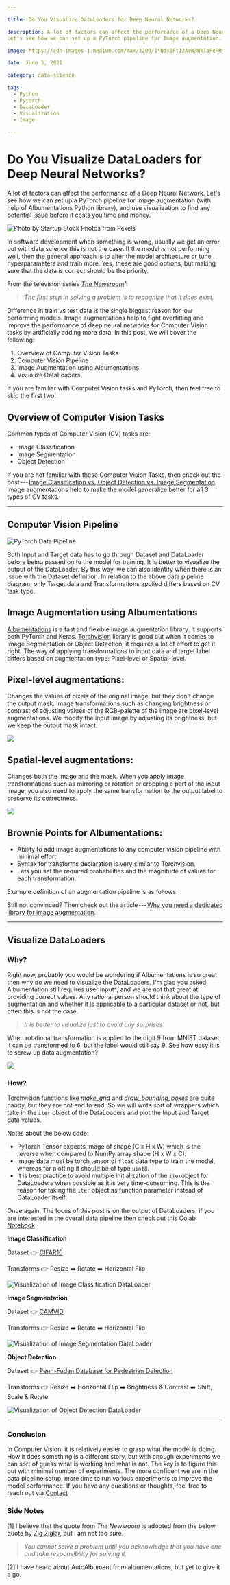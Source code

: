 ```yaml
---

title: Do You Visualize DataLoaders for Deep Neural Networks?

description: A lot of factors can affect the performance of a Deep Neural Network.
Let's see how we can set up a PyTorch pipeline for Image augmentation...

image: https://cdn-images-1.medium.com/max/1200/1*NdxIFtI2AeW3WkTaFePRjA.jpeg

date: June 3, 2021

category: data-science

tags:
  - Python
  - Pytorch
  - DataLoader
  - Visualization
  - Image

---
```

 
 
# Do You Visualize DataLoaders for Deep Neural Networks? 

A lot of factors can affect the performance of a Deep Neural Network. Let's see how we can set up a PyTorch pipeline for Image augmentation (with help of Albumentations Python library), and use visualization to find any potential issue before it costs you time and money. 


 
![Photo by [Startup Stock
Photos](https://www.pexels.com/photo/man-wearing-black-and-white-stripe-shirt-looking-at-white-printer-papers-on-the-wall-212286/)
from Pexels](https://cdn-images-1.medium.com/max/1200/1*NdxIFtI2AeW3WkTaFePRjA.jpeg)


 
In software development when something is wrong, usually we get an
error, but with data science this is not the case. If the model is not
performing well, then the general approach is to alter the model
architecture or tune hyperparameters and train more. Yes, these are good
options, but making sure that the data is correct should be the
priority.

From the television series [*The
Newsroom*](https://www.imdb.com/title/tt1870479/)*¹*:

> *The first step in solving a problem is to recognize that it
> does exist.*

Difference in train vs test data is the single biggest reason for low
performing models. Image augmentations help to fight overfitting and
improve the performance of deep neural networks for Computer Vision
tasks by artificially adding more data. In this post, we will cover the
following:

1.  Overview of Computer Vision Tasks
2.  Computer Vision Pipeline
3.  Image Augmentation using Albumentations
4.  Visualize DataLoaders

If you are familiar with Computer Vision tasks and PyTorch, then feel
free to skip the first two.

## Overview of Computer Vision Tasks 

Common types of Computer Vision (CV) tasks are:

-   Image Classification
-   Image Segmentation
-   Object Detection

If you are not familiar with these Computer Vision Tasks, then check out
the post --- [Image Classification vs. Object Detection vs. Image
Segmentation](https://medium.com/analytics-vidhya/image-classification-vs-object-detection-vs-image-segmentation-f36db85fe81). Image augmentations help to make the model
generalize better for all 3 types of CV tasks.


---
 
 
## Computer Vision Pipeline 

![PyTorch
Data Pipeline](https://cdn-images-1.medium.com/max/800/1*hY7TSHLuP-fJBhdi29obVg.png)

Both Input and Target data has to go through Dataset and DataLoader
before being passed on to the model for training. It is better to
visualize the output of the DataLoader. By this way, we can also
identify when there is an issue with the Dataset definition. In relation
to the above data pipeline diagram, only Target data and Transformations
applied differs based on CV task type.

## Image Augmentation using Albumentations 

[Albumentations](https://albumentations.ai/docs/) is a fast and flexible image augmentation library. It
supports both PyTorch and Keras.
[Torchvision](https://pytorch.org/vision/stable/index.html) library is good but when it comes to Image
Segmentation or Object Detection, it requires a lot of effort to get it
right. The way of applying transformations to input data and target
label differs based on augmentation type: Pixel-level or Spatial-level.

## **Pixel-level augmentations:** 

Changes the values of pixels of the original image, but they don't
change the output mask. Image transformations such as changing
brightness or contrast of adjusting values of the RGB-palette of the
image are pixel-level augmentations. We modify the input image by
adjusting its brightness, but we keep the output mask intact.

![](https://cdn-images-1.medium.com/max/800/0*6VHqHzdQrt3qT5LY.jpg)

## **Spatial-level augmentations:** 

Changes both the image and the mask. When you apply image
transformations such as mirroring or rotation or cropping a part of the
input image, you also need to apply the same transformation to the
output label to preserve its correctness.

![](https://cdn-images-1.medium.com/max/800/0*NiWZ6s-G48p0pUqe.jpg)

## **Brownie Points for Albumentations:** 

-   Ability to add image augmentations to any computer vision pipeline
    with minimal effort.
-   Syntax for transforms declaration is very similar to
    Torchvision.
-   Lets you set the required probabilities and the magnitude of values
    for each transformation.

Example definition of an augmentation pipeline is as follows:

Still not convinced? Then check out the article --- [Why you need a
dedicated library for image
augmentation](https://albumentations.ai/docs/introduction/why_you_need_a_dedicated_library_for_image_augmentation/).


 
 
---


 
 
## Visualize DataLoaders 

### Why? 

Right now, probably you would be wondering if Albumentations is so great
then why do we need to visualize the DataLoaders. I'm glad you asked,
Albumentation still requires user input², and we are not that great at
providing correct values. Any rational person should think about the
type of augmentation and whether it is applicable to a particular
dataset or not, but often this is not the case.

> *It is better to visualize just to avoid any surprises.*

When rotational transformation is applied to the digit 9 from MNIST
dataset, it can be transformed to 6, but the label would still say 9.
See how easy it is to screw up data augmentation?

![](https://cdn-images-1.medium.com/max/800/1*2zx0vNjpuSeyBxdZrokX9g.png)

### How? 

Torchvision functions like
[*make\_grid*](https://pytorch.org/vision/stable/utils.html#torchvision.utils.make_grid) and
[*draw\_bounding\_boxes*](https://pytorch.org/vision/stable/utils.html#torchvision.utils.draw_bounding_boxes) are quite handy, but they are not end to end. So we
will write sort of wrappers which take in the `iter` object of the DataLoaders and plot the Input and Target
data values.

Notes about the below code:

-   PyTorch Tensor expects image of shape (C x H x W) which is the
    reverse when compared to NumPy array shape (H x W x C).
-   Image data must be torch tensor of `float` data type to train the model, whereas for plotting
    it should be of type `uint8`.
-   It is best practice to avoid multiple initialization of the
    `iter`object for DataLoaders when
    possible as it is very time-consuming. This is the reason for taking
    the `iter` object as function
    parameter instead of DataLoader itself.

Once again, The focus of this post is on the output of DataLoaders, if
you are interested in the overall data pipeline then check out this
[Colab
Notebook](https://colab.research.google.com/drive/1xnYAmyWqMKMaYDY4J6yty_hQEIPrLMcK?usp=sharing)

**Image Classification**

Dataset 👉
[CIFAR10](https://www.cs.toronto.edu/%7Ekriz/cifar.html)

Transforms 👉 Resize ➡️ Rotate ➡️ Horizontal Flip

![Visualization of Image Classification
DataLoader](https://cdn-images-1.medium.com/max/800/1*73sPfLxYlYtBF5FQN6rYLg.png)

**Image Segmentation**

Dataset 👉
[CAMVID](http://mi.eng.cam.ac.uk/research/projects/VideoRec/CamSeq01/)

Transforms 👉 Resize ➡️ Rotate ➡️ Horizontal Flip


 
![Visualization of Image Segmentation
DataLoader](https://cdn-images-1.medium.com/max/1200/1*JBsOYAQdrT2TsYojdTHogw.png)


 
**Object Detection**

Dataset 👉 [Penn-Fudan Database for Pedestrian
Detection](https://www.cis.upenn.edu/%7Ejshi/ped_html/)

Transforms 👉 Resize ➡️ Horizontal Flip ➡️ Brightness & Contrast ➡️
Shift, Scale & Rotate


 
![Visualization of Object Detection
DataLoader](https://cdn-images-1.medium.com/max/1200/1*GJSO4i3Gh9x-6qV6UV4Fdw.png)




 
 ---


 
 
### Conclusion 

In Computer Vision, it is relatively easier to grasp what the model is
doing. How it does something is a different story, but with enough
experiments we can sort of guess what is working and what is not. The
key is to figure this out with minimal number of experiments. The more
confident we are in the data pipeline setup, more time to run various
experiments to improve the model performance. If you have any questions or thoughts, feel free to reach out via
[Contact](https://raravind.com/#contact)


### Side Notes 

\[1\] I believe that the quote from *The Newsroom* is adopted from the
below quote by [Zig
Ziglar](https://en.wikipedia.org/wiki/Zig_Ziglar), but I am not too sure.

> *You cannot solve a problem until you acknowledge that you have one
> and take responsibility for solving it.*

\[2\] I have heard about AutoAlbument from albumentations, but yet to
give it a go.

